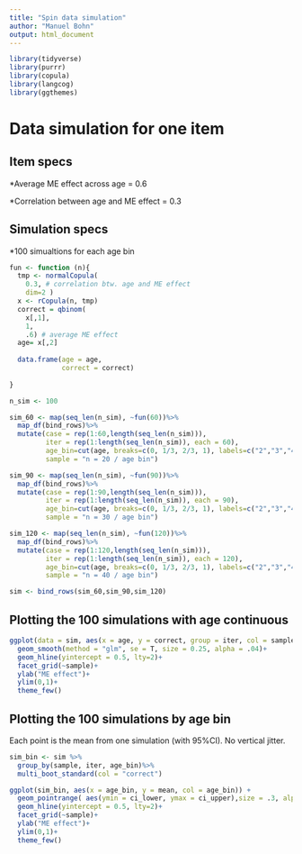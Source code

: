 ```yaml
---
title: "Spin data simulation"
author: "Manuel Bohn"
output: html_document
---
```


```r
library(tidyverse)
library(purrr)
library(copula)
library(langcog)
library(ggthemes)
```

# Data simulation for one item

## Item specs

*Average ME effect across age = 0.6

*Correlation between age and ME effect = 0.3

## Simulation specs

*100 simualtions for each age bin

```r
fun <- function (n){
  tmp <- normalCopula(
    0.3, # correlation btw. age and ME effect
    dim=2 )
  x <- rCopula(n, tmp)
  correct = qbinom(
    x[,1], 
    1, 
    .6) # average ME effect
  age= x[,2]
  
  data.frame(age = age,
             correct = correct)
    
}

n_sim <- 100

sim_60 <- map(seq_len(n_sim), ~fun(60))%>%
  map_df(bind_rows)%>%
  mutate(case = rep(1:60,length(seq_len(n_sim))),
         iter = rep(1:length(seq_len(n_sim)), each = 60),
         age_bin=cut(age, breaks=c(0, 1/3, 2/3, 1), labels=c("2","3","4")),
         sample = "n = 20 / age bin")

sim_90 <- map(seq_len(n_sim), ~fun(90))%>%
  map_df(bind_rows)%>%
  mutate(case = rep(1:90,length(seq_len(n_sim))),
         iter = rep(1:length(seq_len(n_sim)), each = 90),
         age_bin=cut(age, breaks=c(0, 1/3, 2/3, 1), labels=c("2","3","4")),
         sample = "n = 30 / age bin")

sim_120 <- map(seq_len(n_sim), ~fun(120))%>%
  map_df(bind_rows)%>%
  mutate(case = rep(1:120,length(seq_len(n_sim))),
         iter = rep(1:length(seq_len(n_sim)), each = 120),
         age_bin=cut(age, breaks=c(0, 1/3, 2/3, 1), labels=c("2","3","4")),
         sample = "n = 40 / age bin")

sim <- bind_rows(sim_60,sim_90,sim_120)
```

## Plotting the 100 simulations with age continuous

```r

ggplot(data = sim, aes(x = age, y = correct, group = iter, col = sample)) +
  geom_smooth(method = "glm", se = T, size = 0.25, alpha = .04)+
  geom_hline(yintercept = 0.5, lty=2)+
  facet_grid(~sample)+
  ylab("ME effect")+
  ylim(0,1)+
  theme_few()

```

## Plotting the 100 simulations by age bin

Each point is the mean from one simulation (with 95%CI). No vertical jitter.

```r
sim_bin <- sim %>%
  group_by(sample, iter, age_bin)%>%
  multi_boot_standard(col = "correct")

ggplot(sim_bin, aes(x = age_bin, y = mean, col = age_bin)) +
  geom_pointrange( aes(ymin = ci_lower, ymax = ci_upper),size = .3, alpha = .2, position = position_jitter(width = 0.35,height = 0))+
  geom_hline(yintercept = 0.5, lty=2)+
  facet_grid(~sample)+
  ylab("ME effect")+
  ylim(0,1)+
  theme_few() 
```


